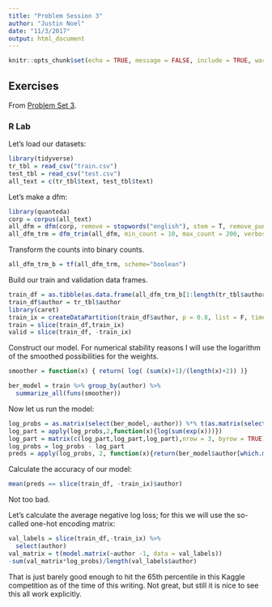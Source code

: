 ```yaml
---
title: "Problem Session 3"
author: "Justin Noel"
date: "11/3/2017"
output: html_document
---
```


```r
knitr::opts_chunk$set(echo = TRUE, message = FALSE, include = TRUE, warning = FALSE)
```

## Exercises
From [Problem Set 3](http://www.nullplug.org/ML-Blog/2017/11/03/problem-set-3/).

### R Lab

Let's load our datasets:
```r
library(tidyverse)
tr_tbl = read_csv("train.csv")
test_tbl = read_csv("test.csv")
all_text = c(tr_tbl$text, test_tbl$text)
```
Let's make a dfm:
```r
library(quanteda)
corp = corpus(all_text)
all_dfm = dfm(corp, remove = stopwords("english"), stem = T, remove_punct = T, remove_numbers = T)
all_dfm_trm = dfm_trim(all_dfm, min_count = 10, max_count = 200, verbose = T)

```

Transform the counts into binary counts.
```r
all_dfm_trm_b = tf(all_dfm_trm, scheme="boolean")
```
Build our train and validation data frames.
```r
train_df = as.tibble(as.data.frame(all_dfm_trm_b[1:length(tr_tbl$author)]))
train_df$author = tr_tbl$author
library(caret)
train_ix = createDataPartition(train_df$author, p = 0.8, list = F, times = 1)
train = slice(train_df,train_ix)
valid = slice(train_df, -train_ix)
```
Construct our model. For numerical stability reasons I will use the logarithm of the smoothed possibilities for the weights.
```r
smoother = function(x) { return( log( (sum(x)+1)/(length(x)+2)) )}

ber_model = train %>% group_by(author) %>%
  summarize_all(funs(smoother))
```

Now let us run the model:
```r
log_probs = as.matrix(select(ber_model,-author)) %*% t(as.matrix(select(valid,-author)))
log_part = apply(log_probs,2,function(x){log(sum(exp(x)))})
log_part = matrix(c(log_part,log_part,log_part),nrow = 3, byrow = TRUE)
log_probs = log_probs - log_part
preds = apply(log_probs, 2, function(x){return(ber_model$author[which.max(x)])})

```
Calculate the accuracy of our model:
```r
mean(preds == slice(train_df, -train_ix)$author)
```
Not too bad.

Let's calculate the average negative log loss; for this we will use the so-called one-hot encoding matrix:
```r
val_labels = slice(train_df,-train_ix) %>%
  select(author)
val_matrix = t(model.matrix(~author -1, data = val_labels))
-sum(val_matrix*log_probs)/length(val_labels$author)
```
That is just barely good enough to hit the 65th percentile in this Kaggle competition as of the time of this writing. Not great, but still it is nice to see this all work explicitly.
